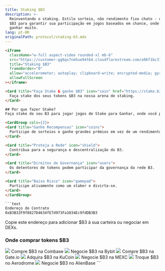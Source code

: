 ```yaml
---
title: Staking $B3
description: >-
  Reinventando o staking. Estilo sorteio, não rendimento fixo chato - use seu
  $B3 para garantir sua participação em jogos baseados em chance, onde você pode
  ganhar muito.
lang: pt-BR
originalPath: protocol/staking-b3.mdx
---
```

```html
<iframe
  className="w-full aspect-video rounded-xl mb-6"
  src="https://customer-gg6qs7nm5ue94t64.cloudflarestream.com/a96f1bc377aa869dd18364cf336c372c/iframe?muted=true&loop=true&autoplay=true&poster=https%3A%2F%2Fcustomer-gg6qs7nm5ue94t64.cloudflarestream.com%2Fa96f1bc377aa869dd18364cf336c372c%2Fthumbnails%2Fthumbnail.jpg%3Ftime%3D%26height%3D600"
  title="Staking $B3"
  frameBorder="0"
  allow="accelerometer; autoplay; clipboard-write; encrypted-media; gyroscope; picture-in-picture"
  allowFullScreen
></iframe>

<Card title="Faça Stake & ganhe $B3" icon="coin" href="https://stake.b3.fun" horizontal>
  Faça stake dos seus tokens $B3 na nossa arena de staking.
</Card>

## Por que fazer Stake?
Faça stake do seu B3 para jogar jogos de Stake para Ganhar, onde você pode ganhar grandes prêmios enquanto ganha rendimento em $B3 e recompensas exclusivas.

<CardGroup cols={2}>
<Card title="Ganhe Recompensas" icon="coins">
  Participe de sorteios e ganhe grandes prêmios em vez de um rendimento chato.
</Card>

<Card title="Proteja a Rede" icon="shield">
  Contribua para a segurança e descentralização do B3.
</Card>

<Card title="Direitos de Governança" icon="users">
  Os detentores de tokens podem participar da governança da rede B3.
</Card>

<Card title="Baixo Risco" icon="gamepad">
  Participe ativamente como um staker e divirta-se.
</Card>
</CardGroup>

```text
Endereço do Contrato
0xB3B32F9f8827D4634fE7d973Fa1034Ec9fdDB3B3
```
Copie este endereço para adicionar $B3 à sua carteira ou negociar em DEXs.


### Onde comprar tokens $B3

<CardGroup cols={3}>
  <Card title="Coinbase" href="https://www.coinbase.com/price/b3-base" horizontal>
    <img src="/images/coinbase-logo.svg" className="w-full bg-black aspect-video object-contain rounded-lg p-2 my-3" />
    Compre $B3 na Coinbase
  </Card>

  <Card title="Bybit" href="https://www.bybit.com/en/trade/spot/B3/USDT" horizontal>
    <img src="/images/bybit-logo.svg" className="w-full bg-black aspect-video object-contain rounded-lg p-2 my-3" />
    Negocie $B3 na Bybit
  </Card>

  <Card title="Gate.io" href="https://www.gate.io/trade/B3_USDT" horizontal>
    <img src="/images/gateio-logo.svg" className="w-full bg-black aspect-video object-contain rounded-lg p-2 my-3" />
    Compre $B3 na Gate.io
  </Card>

  <Card title="KuCoin" href="https://trade.kucoin.com/B3-USDT?utm_source=community_partner_info" horizontal>
    <img src="/images/kucoin-logo.avif" className="w-full bg-black aspect-video object-contain rounded-lg p-2 my-3" />
    Adquira $B3 na KuCoin
  </Card>

  <Card title="MEXC" href="https://www.mexc.com/exchange/B3_USDT" horizontal>
    <img src="/images/mexc-logo.svg" className="w-full bg-black aspect-video object-contain rounded-lg p-2 my-3" />
    Negocie $B3 na MEXC
  </Card>

  <Card title="Aerodrome" href="https://aerodrome.finance/swap?from=eth&to=0xb3b32f9f8827d4634fe7d973fa1034ec9fddb3b3&chain0=8453&chain1=8453" horizontal>
    <img src="/images/aerodrome-logo.svg" className="w-full bg-black aspect-video object-contain rounded-lg p-2 my-3" />
    Troque $B3 no Aerodrome
  </Card>

  <Card title="AlienBase" href="https://app.alienbase.xyz/?outputCurrency=0xB3B32F9f8827D4634fE7d973Fa1034Ec9fddb3B3&chainId=8453" horizontal>
    <img src="/images/alienbase-logo.svg" className="w-full bg-black aspect-video object-contain rounded-lg p-2 my-3" />
    Negocie $B3 no AlienBase
  </Card>
</CardGroup>
```
